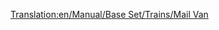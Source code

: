 [[Translation:en/Manual/Base Set/Trains/Mail Van]]
{{en/Notices/Carriages}}

 <div id="ghsfg5dfhsdfhd" style="overflow:auto;height:3px;">[http://maxpages.com/rolexreplica swiss rolex replica] [http://www.zyworld.com/swissrolexreplica/ swiss rolex replica] </div>